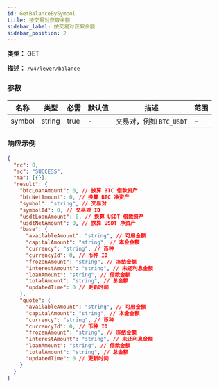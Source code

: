 ```yaml
---
id: GetBalanceBySymbol
title: 按交易对获取余额
sidebar_label: 按交易对获取余额
sidebar_position: 2
---
```


**类型：** GET

**描述：** `/v4/lever/balance`

### 参数

| 名称   | 类型   | 必需 | 默认值 | 描述                    | 范围 |
| ------ | ------ | ---- | ------ | ----------------------- | ---- |
| symbol | string | true | -      | 交易对，例如 `BTC_USDT` | -    |

### 响应示例

```json title="Response"
{
  "rc": 0,
  "mc": "SUCCESS",
  "ma": [{}],
  "result": {
    "btcLoanAmount": 0, // 换算 BTC 借款资产
    "btcNetAmount": 0, // 换算 BTC 净资产
    "symbol": "string", // 交易对
    "symbolId": 0, // 交易对 ID
    "usdtLoanAmount": 0, // 换算 USDT 借款资产
    "usdtNetAmount": 0, // 换算 USDT 净资产
    "base": {
      "availableAmount": "string", // 可用金额
      "capitalAmount": "string", // 本金金额
      "currency": "string", // 币种
      "currencyId": 0, // 币种 ID
      "frozenAmount": "string", // 冻结金额
      "interestAmount": "string", // 未还利息金额
      "loanAmount": "string", // 借款金额
      "totalAmount": "string", // 总金额
      "updatedTime": 0 // 更新时间
    },
    "quote": {
      "availableAmount": "string", // 可用金额
      "capitalAmount": "string", // 本金金额
      "currency": "string", // 币种
      "currencyId": 0, // 币种 ID
      "frozenAmount": "string", // 冻结金额
      "interestAmount": "string", // 未还利息金额
      "loanAmount": "string", // 借款金额
      "totalAmount": "string", // 总金额
      "updatedTime": 0 // 更新时间
    }
  }
}
```
